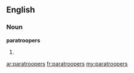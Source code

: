 ==English==

===Noun===
'''paratroopers'''

# {{plural of|[[paratrooper]]}}

[[ar:paratroopers]]
[[fr:paratroopers]]
[[my:paratroopers]]